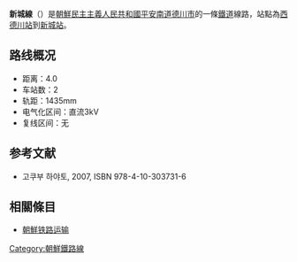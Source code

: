 '''新城線'''（{{kor|名=北|諺=신성선|漢=新城線|羅=Sinsŏng sŏn|f=y}}）是[[朝鮮民主主義人民共和國|朝鮮民主主義人民共和國]][[平安南道|平安南道]][[德川市|德川市]]的一條[[鐵道|鐵道]]線路，站點為[[西德川站|西德川站]]到[[新城站_(平安南道)|新城站]]。

==路线概况==
*距离：4.0
*车站数：2
*轨距：1435mm
*电气化区间：直流3kV
*复线区间：无

==参考文献==
* 고쿠부 하야토{{lang|ja|(国分隼人), 《将軍様の鉄道 北朝鮮鉄道事情》, 新潮社}}, 2007, ISBN 978-4-10-303731-6

==相關條目==
* [[朝鮮铁路运输|朝鮮铁路运输]]

{{朝鮮鐵路線}}
{{新城線}}

[[Category:朝鮮鐵路線|Category:朝鮮鐵路線]]